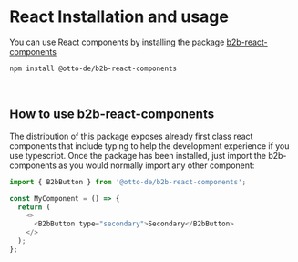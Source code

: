
<Meta title="Getting Started/React" />

# React Installation and usage

You can use React components by installing the package [b2b-react-components](https://www.npmjs.com/package/@otto-de/b2b-react-components)

```
npm install @otto-de/b2b-react-components
```

<br />

## How to use b2b-react-components

The distribution of this package exposes already first class react components that include typing to help the
development experience if you use typescript. Once the package has been installed, just import the b2b-components as you
would normally import any other component:

```js
import { B2bButton } from '@otto-de/b2b-react-components';

const MyComponent = () => {
  return (
    <>
      <B2bButton type="secondary">Secondary</B2bButton>
    </>
  );
};
```
